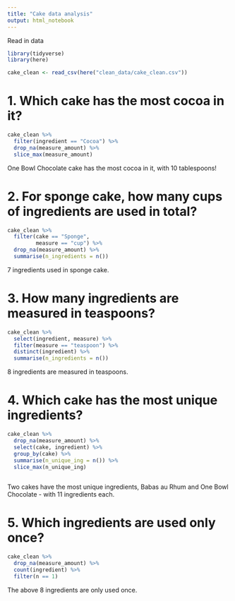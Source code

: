 ```yaml
---
title: "Cake data analysis"
output: html_notebook
---
```


Read in data
```r
library(tidyverse)
library(here)

cake_clean <- read_csv(here("clean_data/cake_clean.csv"))
```


# 1. Which cake has the most cocoa in it?

```r
cake_clean %>% 
  filter(ingredient == "Cocoa") %>% 
  drop_na(measure_amount) %>% 
  slice_max(measure_amount)
```

One Bowl Chocolate cake has the most cocoa in it, with 10 tablespoons!

# 2. For sponge cake, how many cups of ingredients are used in total?

```r
cake_clean %>% 
  filter(cake == "Sponge",
         measure == "cup") %>% 
  drop_na(measure_amount) %>% 
  summarise(n_ingredients = n())
```

7 ingredients used in sponge cake.

# 3. How many ingredients are measured in teaspoons?

```r
cake_clean %>% 
  select(ingredient, measure) %>% 
  filter(measure == "teaspoon") %>% 
  distinct(ingredient) %>% 
  summarise(n_ingredients = n())
```
8 ingredients are measured in teaspoons.

# 4. Which cake has the most unique ingredients?

```r
cake_clean %>% 
  drop_na(measure_amount) %>% 
  select(cake, ingredient) %>% 
  group_by(cake) %>% 
  summarise(n_unique_ing = n()) %>% 
  slice_max(n_unique_ing)
  
```

Two cakes have the most unique ingredients, Babas au Rhum and One Bowl Chocolate - with 11 ingredients each.

# 5. Which ingredients are used only once?

```r
cake_clean %>% 
  drop_na(measure_amount) %>% 
  count(ingredient) %>% 
  filter(n == 1)
```

The above 8 ingredients are only used once.
